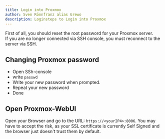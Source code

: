 ```yaml
---
title: Login into Proxmox
author: Sven Rönnfranz alias Grewo
description: Loginsteps to Login into Proxmox
---
```


First of all, you should reset the root password for your Proxmox server.<br/>
If you are no longer connected via SSH console, you must reconnect to the server via SSH.

## Changing Proxmox password
* Open SSh-console
* write `passwd`
* Write your new password when prompted.
* Repeat your new password
* Done

## Open Proxmox-WebUI
Open your Browser and go to the URL: `https://<yourIP4>:8006`.
You may have to accept the risk, as your SSL certificate is currently Self Signed and the browser just doesn't trust them by default. 
